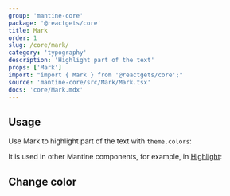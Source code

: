 ```yaml
---
group: 'mantine-core'
package: '@reactgets/core'
title: Mark
order: 1
slug: /core/mark/
category: 'typography'
description: 'Highlight part of the text'
props: ['Mark']
import: "import { Mark } from '@reactgets/core';"
source: 'mantine-core/src/Mark/Mark.tsx'
docs: 'core/Mark.mdx'
---
```



## Usage

Use Mark to highlight part of the text with `theme.colors`:

<Demo data={MarkDemos.usage} />

It is used in other Mantine components, for example, in [Highlight](/core/highlight/):

<Demo data={HighlightDemos.multiple} />

## Change color

<Demo data={MarkDemos.configurator} />
